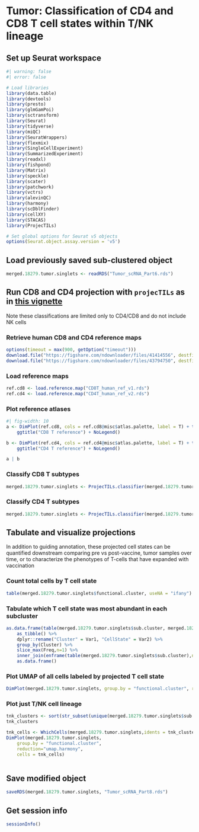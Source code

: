 # Tumor: Classification of CD4 and CD8 T cell states within T/NK lineage {#sec-tumor-projectils}

## Set up Seurat workspace

```r
#| warning: false
#| error: false

# Load libraries
library(data.table)
library(devtools)
library(presto)
library(glmGamPoi)
library(sctransform)
library(Seurat)
library(tidyverse)
library(miQC)
library(SeuratWrappers)
library(flexmix)
library(SingleCellExperiment)
library(SummarizedExperiment)
library(readxl)
library(fishpond)
library(Matrix)
library(speckle)
library(scater)
library(patchwork)
library(vctrs)
library(alevinQC)
library(harmony)
library(scDblFinder)
library(cellXY)
library(STACAS)
library(ProjecTILs)

# Set global options for Seurat v5 objects
options(Seurat.object.assay.version = 'v5')
```

## Load previously saved sub-clustered object

```r
merged.18279.tumor.singlets <- readRDS("Tumor_scRNA_Part6.rds")
```

## Run CD8 and CD4 projection with `projecTILs` as in [this vignette](https://carmonalab.github.io/ProjecTILs_CaseStudies/Bassez_BC.html)
Note these classifications are limited only to CD4/CD8 and do not include NK cells

### Retrieve human CD8 and CD4 reference maps

```r
options(timeout = max(900, getOption("timeout")))
download.file("https://figshare.com/ndownloader/files/41414556", destfile = "CD8T_human_ref_v1.rds")
download.file("https://figshare.com/ndownloader/files/43794750", destfile = "CD4T_human_ref_v2.rds")
```

### Load reference maps

```r
ref.cd8 <- load.reference.map("CD8T_human_ref_v1.rds")
ref.cd4 <- load.reference.map("CD4T_human_ref_v2.rds")
```

### Plot reference atlases

```r
#| fig-width: 10
a <- DimPlot(ref.cd8, cols = ref.cd8@misc$atlas.palette, label = T) + theme(aspect.ratio = 1) +
    ggtitle("CD8 T reference") + NoLegend()

b <- DimPlot(ref.cd4, cols = ref.cd4@misc$atlas.palette, label = T) + theme(aspect.ratio = 1) +
    ggtitle("CD4 T reference") + NoLegend()

a | b
```

### Classify CD8 T subtypes

```r
merged.18279.tumor.singlets <- ProjecTILs.classifier(merged.18279.tumor.singlets, ref.cd8, ncores = 8, split.by = "Sample")
```

### Classify CD4 T subtypes

```r
merged.18279.tumor.singlets <- ProjecTILs.classifier(merged.18279.tumor.singlets, ref.cd4, ncores = 8, split.by = "Sample", overwrite = F)
```

## Tabulate and visualize projections

In addition to guiding annotation, these projected cell states can be quantified downstream comparing pre vs post-vaccine, tumor samples over time, or to characterize the phenotypes of T-cells that have expanded with vaccination

### Count total cells by T cell state

```r
table(merged.18279.tumor.singlets$functional.cluster, useNA = "ifany")
```

### Tabulate which T cell state was most abundant in each subcluster

```r
as.data.frame(table(merged.18279.tumor.singlets$sub.cluster, merged.18279.tumor.singlets$functional.cluster, useNA = "ifany")) %>%
    as_tibble() %>%
    dplyr::rename("Cluster" = Var1, "CellState" = Var2) %>%
    group_by(Cluster) %>%
    slice_max(Freq,n=1) %>%
    inner_join(enframe(table(merged.18279.tumor.singlets$sub.cluster),name="Cluster",value="TotalCount"),by="Cluster") %>%
    as.data.frame()
```

### Plot UMAP of all cells labeled by projected T cell state

```r
DimPlot(merged.18279.tumor.singlets, group.by = "functional.cluster", reduction="umap.harmony")
```

### Plot just T/NK cell lineage

```r
tnk_clusters <- sort(str_subset(unique(merged.18279.tumor.singlets$sub.cluster),"_"))
tnk_clusters

tnk_cells <- WhichCells(merged.18279.tumor.singlets,idents = tnk_clusters)
DimPlot(merged.18279.tumor.singlets, 
	group.by = "functional.cluster", 
	reduction="umap.harmony",
	cells = tnk_cells)
	
```

## Save modified object

```r
saveRDS(merged.18279.tumor.singlets, "Tumor_scRNA_Part8.rds")
```

## Get session info

```r
sessionInfo()
```
